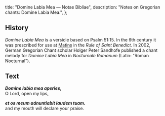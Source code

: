   title: "Domine Labia Mea — Notae Bibliae",
  description: "Notes on Gregorian chants: Domine Labia Mea.",
};

<Initial text="Domine Labia Mea" />

## History

*Domine Labia Mea* is a versicle based on Psalm 51:15. In the 6th century it was prescribed for use at [Matins](/liturgy/rites/liturgy-of-the-hours-benedictine-rite#matins) in the *Rule of Saint Benedict*. In 2002, German Gregorian Chant scholar Holger Peter Sandhofe published a chant melody for *Domine Labia Mea* in *Nocturnale Romanum* (Latin: "Roman Nocturnal").

## Text

***Domine labia mea aperies,***<br/>
O Lord, open my lips,

***et os meum adnuntiabit laudem tuam.***<br/>
and my mouth will declare your praise.
